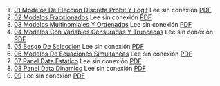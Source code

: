 1. [01 Modelos De Eleccion Discreta Probit Y Logit](https://achalmaedison.netlify.app/econometria/03-microeconometria/2021-10-18-01-modelos-de-eleccion-discreta-probit-y-logit) Lee sin conexión [PDF](https://achalmaedison.netlify.app/econometria/03-microeconometria/2021-10-18-01-modelos-de-eleccion-discreta-probit-y-logit/index.pdf)
2. [02 Modelos Fraccionados](https://achalmaedison.netlify.app/econometria/03-microeconometria/2021-10-25-02-modelos-fraccionados) Lee sin conexión [PDF](https://achalmaedison.netlify.app/econometria/03-microeconometria/2021-10-25-02-modelos-fraccionados/index.pdf)
3. [03 Modelos Multinomiales Y Ordenados](https://achalmaedison.netlify.app/econometria/03-microeconometria/2021-11-01-03-modelos-multinomiales-y-ordenados) Lee sin conexión [PDF](https://achalmaedison.netlify.app/econometria/03-microeconometria/2021-11-01-03-modelos-multinomiales-y-ordenados/index.pdf)
4. [04 Modelos Con Variables Censuradas Y Truncadas](https://achalmaedison.netlify.app/econometria/03-microeconometria/2021-11-08-04-modelos-con-variables-censuradas-y-truncadas) Lee sin conexión [PDF](https://achalmaedison.netlify.app/econometria/03-microeconometria/2021-11-08-04-modelos-con-variables-censuradas-y-truncadas/index.pdf)
5. [05 Sesgo De Seleccion](https://achalmaedison.netlify.app/econometria/03-microeconometria/2021-11-15-05-sesgo-de-seleccion) Lee sin conexión [PDF](https://achalmaedison.netlify.app/econometria/03-microeconometria/2021-11-15-05-sesgo-de-seleccion/index.pdf)
6. [06 Modelos De Ecuaciones Simultaneas](https://achalmaedison.netlify.app/econometria/03-microeconometria/2021-11-22-06-modelos-de-ecuaciones-simultaneas) Lee sin conexión [PDF](https://achalmaedison.netlify.app/econometria/03-microeconometria/2021-11-22-06-modelos-de-ecuaciones-simultaneas/index.pdf)
7. [07 Panel Data Estatico](https://achalmaedison.netlify.app/econometria/03-microeconometria/2021-11-29-07-panel-data-estatico) Lee sin conexión [PDF](https://achalmaedison.netlify.app/econometria/03-microeconometria/2021-11-29-07-panel-data-estatico/index.pdf)
8. [08 Panel Data Dinamico](https://achalmaedison.netlify.app/econometria/03-microeconometria/2021-12-06-08-panel-data-dinamico) Lee sin conexión [PDF](https://achalmaedison.netlify.app/econometria/03-microeconometria/2021-12-06-08-panel-data-dinamico/index.pdf)
9. [09 ](https://achalmaedison.netlify.app/econometria/03-microeconometria/2021-12-13-09-) Lee sin conexión [PDF](https://achalmaedison.netlify.app/econometria/03-microeconometria/2021-12-13-09-/index.pdf)
